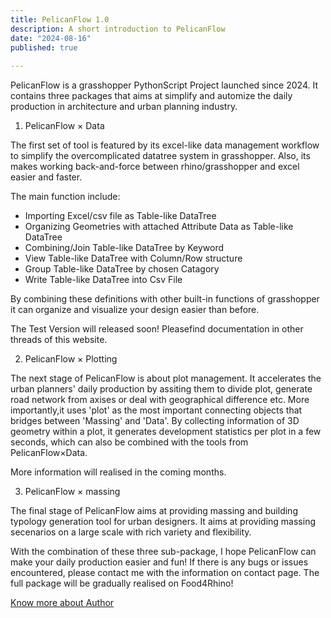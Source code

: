 ```yaml
---
title: PelicanFlow 1.0
description: A short introduction to PelicanFlow
date: "2024-08-16"
published: true
  
---
```

PelicanFlow is a grasshopper PythonScript Project launched since 2024.
It contains three packages that aims at simplify and automize the daily production in architecture and urban planning industry.

1. PelicanFlow × Data

The first set of tool is featured by its excel-like data management workflow to simplify the overcomplicated datatree system in grasshopper. Also, its makes working back-and-force between rhino/grasshopper and excel easier and faster.

The main function include:
- Importing Excel/csv file as Table-like DataTree 
- Organizing Geometries with attached Attribute Data as Table-like DataTree 
- Combining/Join Table-like DataTree by Keyword
- View Table-like DataTree with Column/Row structure
- Group Table-like DataTree by chosen Catagory
- Write Table-like DataTree into Csv File

By combining these definitions with other built-in functions of grasshopper it can organize and visualize your design easier than before.

The Test Version will released soon!
Pleasefind documentation in other threads of this website.

2. PelicanFlow × Plotting

The next stage of PelicanFlow is about plot management. 
It accelerates the urban planners' daily production by assiting them to divide plot, generate road network from axises or deal with geographical difference etc.
More importantly,it uses 'plot' as the most important connecting objects that bridges between 'Massing' and 'Data'. By collecting information of 3D geometry within a plot, it generates development statistics per plot in a few seconds, which can also be combined with the tools from PelicanFlow×Data.

More information will realised in the coming months.

3. PelicanFlow × massing

The final stage of PelicanFlow aims at providing massing and building typology generation tool for urban designers.
It aims at providing massing secenarios on a large scale with rich variety and flexibility.

With the combination of these three sub-package, I hope PelicanFlow can make your daily production easier and fun!
If there is any bugs or issues encountered, please contact me with the information on contact page.
The full package will be gradually realised on Food4Rhino!


[Know more about Author](https://untitledpenguin.github.io/)
